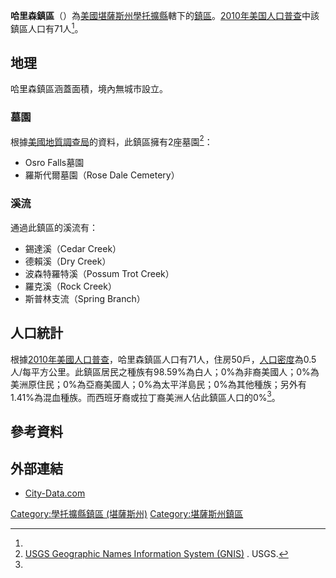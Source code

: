 {{noteTA
|G1=USState
|1=zh-hans:肖托夸; zh-hant:學托擴;
}}
{{Infobox settlement
|official_name = 哈里森鎮區
|native_name = Harrison Township
|settlement_type = 鎮區
|image_map = Map highlighting Harrison Township, Chautauqua County, Kansas.svg
|map_caption = 哈里森鎮區在學托擴縣的位置
|coordinates_display = inline,title
|coordinates_region = US-KS
|subdivision_type = [[世界政區索引|國家]]
|subdivision_name = [[美国|美国]]
|subdivision_type1 = [[美國行政區劃|州]]
|subdivision_name1 = [[堪薩斯州|堪薩斯州]]
|subdivision_type2 = [[堪薩斯州行政區劃|縣]]
|subdivision_name2 = [[學托擴縣_(堪薩斯州)|學托擴縣]]
|area_total_km2 = 142.64
|area_land_km2 = 141.4
|area_water_km2 = 1.24
|area_total_sq_mi =
|area_land_sq_mi =
|area_water_sq_mi =
|area_water_percent = 0.87
|population_as_of = [[2010年美国人口普查|2010]]
|population_footnotes = <ref name="Census 2010">{{cite web| url=http://factfinder2.census.gov| title=Race, Hispanic or Latino, Age, and Housing Occupancy: 2010 Census Redistricting Data, Harrison township, Chautauqua County, Kansas| publisher=U.S. Census Bureau, American FactFinder 2| accessdate=2016-05-08| archive-date=2013-09-11| archive-url=https://web.archive.org/web/20130911234518/http://factfinder2.census.gov/| dead-url=no}}</ref>
|population_total = 71
|population_density_km2 = auto
|elevation_footnotes = 
|elevation_m = 270
|elevation_ft = 886
|latd = 37
|latm = 03
|lats = 00
|latNS = N
|longd = 96
|longm = 27
|longs = 05
|longEW = W
|postal_code_type =
|postal_code = 
|blank_name = [[聯邦資料處理標準|FIPS編碼]]
|blank_info = 20-30275
|blank1_name = [[地名信息系统|GNIS]] ID
|blank1_info = [http://geonames.usgs.gov/pls/gnispublic/f?p=gnispq:3:::NO::P3_FID:0469108 0469108]
|website = 
|footnotes = 
}}
'''哈里森鎮區'''（{{lang-en|'''Harrison Township'''}}）為[[美國|美國]][[堪薩斯州|堪薩斯州]][[學托擴縣_(堪薩斯州)|學托擴縣]]轄下的[[行政鎮區|鎮區]]。[[2010年美国人口普查|2010年美国人口普查]]中該鎮區人口有71人<ref name="Census 2010"/>。

==地理==
哈里森鎮區涵蓋面積{{convert|142.64|km2|sqmi}}，境內無城市設立。

===墓園===
根據[[美國地質調查局|美國地質調查局]]的資料，此鎮區擁有2座墓園<ref>[http://geonames.usgs.gov/domestic/index.html USGS Geographic Names Information System (GNIS)] {{Wayback|url=http://geonames.usgs.gov/domestic/index.html |date=20190428150204 }}. USGS.</ref>：
*Osro Falls墓園
*羅斯代爾墓園（Rose Dale Cemetery）

===溪流===
通過此鎮區的溪流有：
*錫達溪（Cedar Creek）
*德賴溪（Dry Creek）
*波森特羅特溪（Possum Trot Creek）
*羅克溪（Rock Creek）
*斯普林支流（Spring Branch）

==人口統計==
根據[[2010年美國人口普查|2010年美國人口普查]]，哈里森鎮區人口有71人，住房50戶，[[人口密度|人口密度]]為0.5人/每平方公里。此鎮區居民之種族有98.59%為白人；0%為非裔美國人；0%為美洲原住民；0%為亞裔美國人；0%為太平洋島民；0%為其他種族；另外有1.41%為混血種族。而西班牙裔或拉丁裔美洲人佔此鎮區人口的0%<ref name="Census 2010"/>。

==參考資料==
{{reflist}}

==外部連結==
*[http://www.city-data.com/township/Harrison-Chautauqua-KS.html City-Data.com]{{Wayback|url=http://www.city-data.com/township/Harrison-Chautauqua-KS.html |date=20190719142329 }}

{{學托擴縣 (堪薩斯州)}}

{{DEFAULTSORT:Harrison}}
[[Category:學托擴縣鎮區_(堪薩斯州)|Category:學托擴縣鎮區 (堪薩斯州)]]
[[Category:堪薩斯州鎮區|Category:堪薩斯州鎮區]]